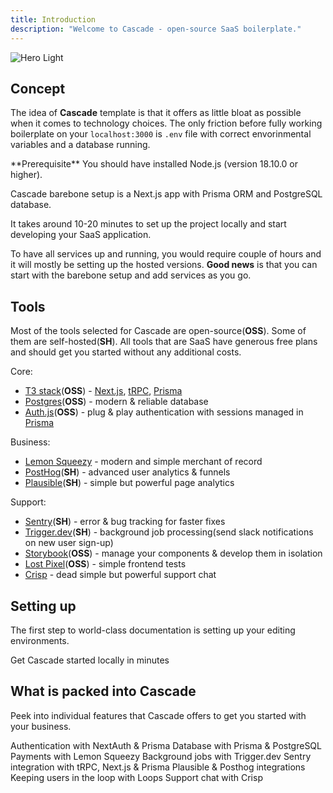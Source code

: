 ```yaml
---
title: Introduction
description: "Welcome to Cascade - open-source SaaS boilerplate."
---
```


<img
  className="block mx-auto h-64"
  src="/images/cascade.svg"
  alt="Hero Light"
/>

## Concept

The idea of **Cascade** template is that it offers as little bloat as possible when it comes to technology choices. The only friction before fully working boilerplate on your `localhost:3000` is `.env` file with correct envorinmental variables and a database running.

<Info>
  **Prerequisite** You should have installed Node.js (version 18.10.0 or
  higher).
</Info>
<Tip>

Cascade barebone setup is a Next.js app with Prisma ORM and PostgreSQL database.

It takes around 10-20 minutes to set up the project locally and start developing
your SaaS application.

</Tip>

<Warning>

To have all services up and running, you would require couple of hours and it will mostly be setting up the hosted versions. **Good news** is that you can start with the barebone setup and add services as you go.

</Warning>

## Tools

Most of the tools selected for Cascade are open-source(**OSS**). Some of them are self-hosted(**SH**). All tools that are SaaS have generous free plans and should get you started without any additional costs.

Core:

- [T3 stack](https://create.t3.gg/)(**OSS**) - [Next.js](https://nextjs.org/), [tRPC](https://trpc.io/), [Prisma](https://www.prisma.io/)
- [Postgres](https://www.postgresql.org/)(**OSS**) - modern & reliable database
- [Auth.js](https://authjs.dev/)(**OSS**) - plug & play authentication with sessions managed in [Prisma](https://www.prisma.io/)

Business:

- [Lemon Squeezy](https://www.lemonsqueezy.com/) - modern and simple merchant of record
- [PostHog](https://posthog.com/)(**SH**) - advanced user analytics & funnels
- [Plausible](https://plausible.io/)(**SH**) - simple but powerful page analytics

Support:

- [Sentry](https://sentry.io/)(**SH**) - error & bug tracking for faster fixes
- [Trigger.dev](https://trigger.dev/)(**SH**) - background job processing(send slack notifications on new user sign-up)
- [Storybook](https://storybook.js.org/)(**OSS**) - manage your components & develop them in isolation
- [Lost Pixel](https://www.lost-pixel.com/)(**OSS**) - simple frontend tests
- [Crisp](https://crisp.chat/en/) - dead simple but powerful support chat

## Setting up

The first step to world-class documentation is setting up your editing environments.

<CardGroup cols={2}>
  <Card
    title="Barebone setup"
    icon="bolt-lightning"
    href="https://mintlify.com/docs/barebone-setup"
  >
    Get Cascade started locally in minutes
  </Card>
</CardGroup>

## What is packed into Cascade

Peek into individual features that Cascade offers to get you started with your business.

<CardGroup cols={2}>
  <Card
    title="Authentication"
    icon="user"
    href="https://mintlify.com/docs/settings/global"
  >
    Authentication with NextAuth & Prisma
  </Card>
  <Card
    title="Database"
    icon="database"
    href="https://mintlify.com/docs/api-playground/openapi"
  >
    Database with Prisma & PostgreSQL
  </Card>
  <Card
    title="Payments"
    icon="lemon"
    href="https://mintlify.com/docs/components/accordion"
  >
    Payments with Lemon Squeezy
  </Card>
  <Card
    title="Background jobs"
    icon="stopwatch"
    href="https://mintlify.com/customers"
  >
    Background jobs with Trigger.dev
  </Card>
  <Card
    title="Error tracking & monitoring"
    icon="bug"
    href="https://mintlify.com/customers"
  >
    Sentry integration with tRPC, Next.js & Prisma
  </Card>
  <Card
    title="User analytics"
    icon="chart-mixed"
    href="https://mintlify.com/customers"
  >
    Plausible & Posthog integrations
  </Card>
  <Card title="Emails" icon="envelopes" href="https://mintlify.com/customers">
    Keeping users in the loop with Loops
  </Card>
  <Card
    title="Support chat"
    icon="headset"
    href="https://mintlify.com/customers"
  >
    Support chat with Crisp
  </Card>
</CardGroup>
